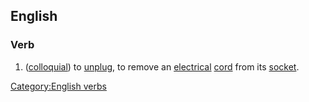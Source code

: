 ==English==
===Verb===
{{infl|en|verb|head=[[plug]] [[out]]}}
# {{Ireland}} ([[colloquial]]) to [[unplug]], to remove an [[electrical]] [[cord]] from its [[socket]].

[[Category:English verbs]]